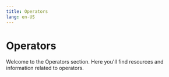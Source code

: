 ```yaml
---
title: Operators
lang: en-US
---
```



# Operators

Welcome to the Operators section. Here you'll find resources and information related to operators.

<Cards>
</Cards>